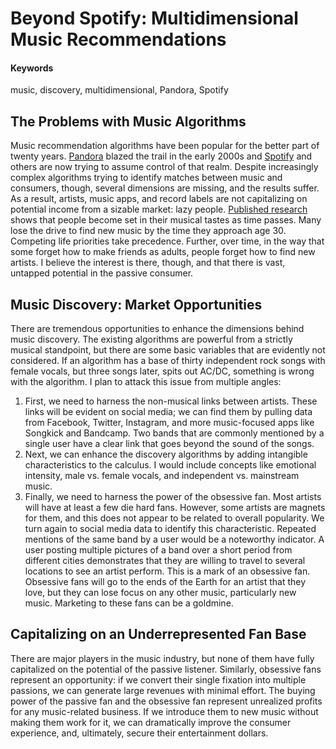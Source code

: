 # Beyond Spotify: Multidimensional Music Recommendations {#music-discovery}

#### Keywords {-}

music, discovery, multidimensional, Pandora, Spotify

## The Problems with Music Algorithms

Music recommendation algorithms have been popular for the better part of twenty years. [Pandora](https://www.pandora.com/) blazed the trail in the early 2000s and [Spotify](https://www.spotify.com/us/) and others are now trying to assume control of that realm. Despite increasingly complex algorithms trying to identify matches between music and consumers, though, several dimensions are missing, and the results suffer. As a result, artists, music apps, and record labels are not capitalizing on potential income from a sizable market: lazy people. [Published research](https://skynetandebert.com/2015/04/22/music-was-better-back-then-when-do-we-stop-keeping-up-with-popular-music/) shows that people become set in their musical tastes as time passes. Many lose the drive to find new music by the time they approach age 30. Competing life priorities take precedence. Further, over time, in the way that some forget how to make friends as adults, people forget how to find new artists. I believe the interest is there, though, and that there is vast, untapped potential in the passive consumer.

## Music Discovery: Market Opportunities

There are tremendous opportunities to enhance the dimensions behind music discovery. The existing algorithms are powerful from a strictly musical standpoint, but there are some basic variables that are evidently not considered. If an algorithm has a base of thirty independent rock songs with female vocals, but three songs later, spits out AC/DC, something is wrong with the algorithm. I plan to attack this issue from multiple angles:

1.	First, we need to harness the non-musical links between artists. These links will be evident on social media; we can find them by pulling data from Facebook, Twitter, Instagram, and more music-focused apps like Songkick and Bandcamp. Two bands that are commonly mentioned by a single user have a clear link that goes beyond the sound of the songs.
2.	Next, we can enhance the discovery algorithms by adding intangible characteristics to the calculus. I would include concepts like emotional intensity, male vs. female vocals, and independent vs. mainstream music.
3.	Finally, we need to harness the power of the obsessive fan. Most artists will have at least a few die hard fans. However, some artists are magnets for them, and this does not appear to be related to overall popularity. We turn again to social media data to identify this characteristic. Repeated mentions of the same band by a user would be a noteworthy indicator. A user posting multiple pictures of a band over a short period from different cities demonstrates that they are willing to travel to several locations to see an artist perform. This is a mark of an obsessive fan. Obsessive fans will go to the ends of the Earth for an artist that they love, but they can lose focus on any other music, particularly new music. Marketing to these fans can be a goldmine.

## Capitalizing on an Underrepresented Fan Base

There are major players in the music industry, but none of them have fully capitalized on the potential of the passive listener. Similarly, obsessive fans represent an opportunity: if we convert their single fixation into multiple passions, we can generate large revenues with minimal effort. The buying power of the passive fan and the obsessive fan represent unrealized profits for any music-related business. If we introduce them to new music without making them work for it, we can dramatically improve the consumer experience, and, ultimately, secure their entertainment dollars.
